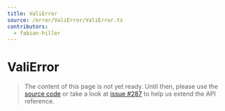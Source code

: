 ```yaml
---
title: ValiError
source: /error/ValiError/ValiError.ts
contributors:
  - fabian-hiller
---
```


# ValiError

> The content of this page is not yet ready. Until then, please use the [source code](https://github.com/fabian-hiller/valibot/blob/main/library/src/error/ValiError/ValiError.ts) or take a look at [issue #287](https://github.com/fabian-hiller/valibot/issues/287) to help us extend the API reference.
